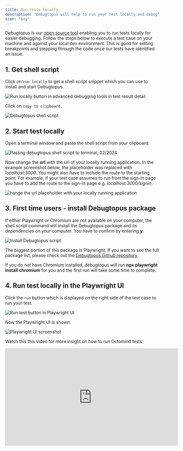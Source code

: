 ```yaml
---
title: Run tests locally
description: "Debugtopus will help to run your test locally and debug"
icon: "bug"
---
```


Debugtopus is our [open source tool](https://github.com/OctoMind-dev/debugtopus) enabling you to run tests locally for easier debugging. Follow the steps below to
execute a test case on your machine and against your local dev environment. This is good for setting breakpoints and
stepping through the code once our tests have identified an issue.

## 1. Get shell script

Click on `run locally` to get a shell script snippet which you can use to install and start Debugtopus.

<Frame caption="Run locally button in advanced debugging tools in test result detail, 05/2025">
  <img
    src="/images/run/run-locally-from-failed.png"
    alt="Run locally button in advanced debugging tools in test result detail"
  />
</Frame>

Click on `copy to clipboard`.

<Frame caption="Debugtopus shell script, 05/2025">
  <img
    src="/images/run/copy-to-run-locally.png"
    alt="Debugtopus shell script"
  />
</Frame>

## 2. Start test locally

Open a terminal window and paste the shell script from your clipboard.

<Frame caption="Pasting debugtopus shell script to terminal, 02/2024">
  <img
    src="/images/run/Terminal-run-locally-npx-command-pasted.png"
    alt="Pasting debugtopus shell script to terminal, 02/2024"
  />
</Frame>

Now change the **url** with the url of your locally running application. In the example screenshot below,
the placeholder was replaced with _localhost:3000_. You might also have to include the route to the starting point.
For example, if your test case assumes to run from the sign-in page you have to add the route to the sign-in page
e.g. _localhost:3000/signin_.

<Frame caption="Change the url placeholder with your locally running application, 02/2024">
  <img
    src="/images/run/Terminal-run-locally-npx-command-url-adjusted.png"
    alt="hange the url placeholder with your locally running application"
  />
</Frame>

## 3. First time users - install Debugtopus package

If either Playwright or Chromium are not available on your computer, the shell script command will install
the Debugtopus package and its dependencies on your computer. You have to confirm by entering **y**.

<Frame caption="Install Debugtopus, 02/2024">
  <img
    src="/images/run/Debugtopus-install.png"
    alt="Install Debugtopus script"
  />
</Frame>

The biggest portion of this package is Playwright. If you want to see the full package list, please check out
the [Debugtopus Github repository](https://github.com/OctoMind-dev/debugtopus).

If you do not have Chromium installed, debugtopus will run **npx playwright install chromium** for you and the
first run will take some time to complete.

## 4. Run test locally in the Playwright UI

Click the `run` button which is displayed on the right side of the test case to run your test.

<Frame caption="Run test button in Playwright UI, 02/2024">
  <img
    src="/images/run/Playwright-run-testcase.png"
    alt="Run test button in Playwright UI"
  />
</Frame>

Now the Playwright UI is shown.

<Frame caption="Playwright UI screenshot, 02/2024 ">
  <img
    src="/images/run/Trace-viewer-screenshot.png"
    alt="Playwright UI screenshot"
  />
</Frame>

Watch this this video for more insight on how to run Octomind tests:

<iframe
  width="560"
  height="315"
  src="https://www.youtube.com/embed/j5w5ylOyW28?si=8-naTzE211JAeanl"
  title="YouTube video player"
  frameborder="0"
  allow="accelerometer; autoplay; clipboard-write; encrypted-media; gyroscope; picture-in-picture; web-share"
  referrerpolicy="strict-origin-when-cross-origin"
  allowfullscreen
></iframe>
